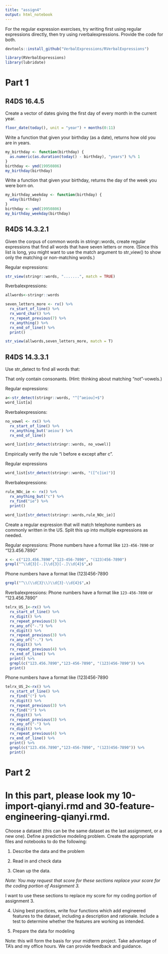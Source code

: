 ```yaml
---
title: "assign4"
output: html_notebook
---
```



For the regular expression exercises, try writing first using regular expressions directly, then try using rverbalexpressions. Provide the code for both. 


```r
devtools::install_github("VerbalExpressions/RVerbalExpressions")
```

```r
library(RVerbalExpressions)
library(lubridate)
```


# Part 1

## R4DS 16.4.5

Create a vector of dates giving the first day of every month in the current year. 




```r
floor_date(today(), unit = "year") + months(0:11)
```


Write a function that given your birthday (as a date), returns how old you are in years.

```r
my_birthday <- function(birthday) {
  as.numeric(as.duration(today() - birthday), "years") %/% 1
}
birthday <- ymd(19950806)
my_birthday(birthday)
```


Write a function that given your birthday, returns the day of the week you were born on. 


```r

my_birthday_weekday <- function(birthday) {
  wday(birthday)
}
birthday <- ymd(19950806)
my_birthday_weekday(birthday)


```


## R4DS 14.3.2.1

Given the corpus of common words in stringr::words, create regular expressions that find all words that have seven letters or more. (Since this list is long, you might want to use the match argument to str_view() to show only the matching or non-matching words.)




Regular expressions:
```r

str_view(stringr::words, ".......", match = TRUE)

```
Rverbalexpressions:
```r
allwords<-stringr::words

seven_letters_more <- rx() %>% 
  rx_start_of_line() %>% 
  rx_word_char() %>%
  rx_repeat_previous(7) %>%
  rx_anything() %>% 
  rx_end_of_line() %>% 
  print()

str_view(allwords,seven_letters_more, match = T)

```



## R4DS 14.3.3.1

Use str_detect to find all words that:

That only contain consonants. (Hint: thinking about matching “not”-vowels.)

Regular expressions:

```r
a<-str_detect(stringr::words, "^[^aeiou]+$")
word_list[a]

```


Rverbalexpressions:

```r
no_vowel <- rx() %>% 
  rx_start_of_line() %>% 
  rx_anything_but('aeiou') %>% 
  rx_end_of_line()

word_list[str_detect(stringr::words, no_vowel)]
```


Empirically verify the rule “i before e except after c”.

Regular expressions
```r
word_list[str_detect(stringr::words, "([^c]ie)")]
```
Rverbalexpressions:
```r
rule_NOc_ie <- rx() %>% 
  rx_anything_but("c") %>% 
  rx_find("ie") %>% 
  print()

word_list[str_detect(stringr::words,rule_NOc_ie)]

```


Create a regular expression that will match telephone numbers as commonly written in the US. Split this up into multiple expressions as needed.

Regular expressions:
Phone numbers have a format like `123-456-7890` or "123.456.7890"
```r
x <- c("123.456.7890","123-456-7890", "(123)456-7890")
grepl("^\\d{3}[-.]\\d{3}[-.]\\d{4}$",x)
```
Phone numbers have a format like (123)456-7890
```r
grepl("^\\(\\d{3}\\)\\d{3}-\\d{4}$",x)
```


Rverbalexpressions:
Phone numbers have a format like `123-456-7890` or "123.456.7890"
```r
telrx_US_1<-rx() %>%
  rx_start_of_line() %>% 
  rx_digit() %>% 
  rx_repeat_previous(3) %>% 
  rx_any_of("-.") %>% 
  rx_digit() %>% 
  rx_repeat_previous(3) %>% 
  rx_any_of("-.") %>% 
  rx_digit() %>% 
  rx_repeat_previous(4) %>% 
  rx_end_of_line() %>% 
  print() %>% 
  grepl(c("123.456.7890","123-456-7890", "(123)456-7890")) %>% 
  print()
```
Phone numbers have a format like (123)456-7890

```r
telrx_US_2<-rx() %>%
  rx_start_of_line() %>% 
  rx_find("(") %>%
  rx_digit() %>% 
  rx_repeat_previous(3) %>% 
  rx_find(")") %>%
  rx_digit() %>% 
  rx_repeat_previous(3) %>% 
  rx_any_of("-") %>% 
  rx_digit() %>% 
  rx_repeat_previous(4) %>% 
  rx_end_of_line() %>% 
  print() %>% 
  grepl(c("123.456.7890","123-456-7890", "(123)456-7890")) %>% 
  print()

```


# Part 2
# In this part, please look my 10-import-qianyi.rmd and 30-feature-engineering-qianyi.rmd.

Choose a dataset (this can be the same dataset as the last assignment, or a new one). Define a predictive modeling problem. Create the appropriate files and notebooks to do the following:

1. Describe the data and the problem

2. Read in and check data

2. Clean up the data.  

*Note: You may request that score for these sections replace your score for the coding portion of Assignment 3.*

I want to use these sections to replace my score for my coding portion of assignment 3.

4. Using best practices, write four functions which add engineered features to the dataset, including a description and rationale. Include a test to determine whether the features are working as intended.  

5. Prepare the data for modeling

Note: this will form the basis for your midterm project. Take advantage of TA's and my office hours. We can provide feedback and guidance. 

